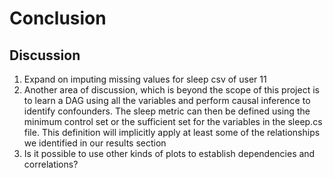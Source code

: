 # Conclusion

## Discussion

(1) Expand on imputing missing values for sleep csv of user 11
(2) Another area of discussion, which is beyond the scope of this project is to learn a DAG using all the variables and perform causal inference to identify confounders. The sleep metric can then be defined using the minimum control set or the sufficient set for the variables in the sleep.cs file. This definition will implicitly apply at least some of the relationships we identified in our results section
(3) Is it possible to use other kinds of plots to establish dependencies and correlations?